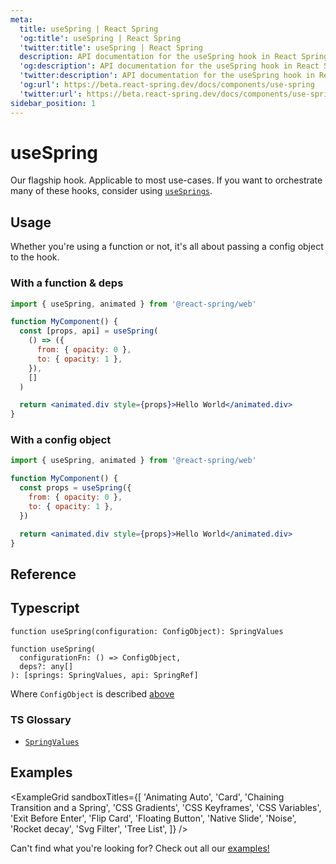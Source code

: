 ```yaml
---
meta:
  title: useSpring | React Spring
  'og:title': useSpring | React Spring
  'twitter:title': useSpring | React Spring
  description: API documentation for the useSpring hook in React Spring.
  'og:description': API documentation for the useSpring hook in React Spring.
  'twitter:description': API documentation for the useSpring hook in React Spring.
  'og:url': https://beta.react-spring.dev/docs/components/use-spring
  'twitter:url': https://beta.react-spring.dev/docs/components/use-spring
sidebar_position: 1
---
```


# useSpring

Our flagship hook. Applicable to most use-cases. If you want to orchestrate many of these hooks, consider using [`useSprings`](/components/use-springs).

## Usage

Whether you're using a function or not, it's all about passing a config object to the hook.

### With a function & deps

```jsx lines=1,4-10,12
import { useSpring, animated } from '@react-spring/web'

function MyComponent() {
  const [props, api] = useSpring(
    () => ({
      from: { opacity: 0 },
      to: { opacity: 1 },
    }),
    []
  )

  return <animated.div style={props}>Hello World</animated.div>
}
```

### With a config object

```jsx lines=1,4-7,9
import { useSpring, animated } from '@react-spring/web'

function MyComponent() {
  const props = useSpring({
    from: { opacity: 0 },
    to: { opacity: 1 },
  })

  return <animated.div style={props}>Hello World</animated.div>
}
```

## Reference


<TablesConfiguration />

## Typescript

```tsx
function useSpring(configuration: ConfigObject): SpringValues

function useSpring(
  configurationFn: () => ConfigObject,
  deps?: any[]
): [springs: SpringValues, api: SpringRef]
```

Where `ConfigObject` is described [above](#reference)

### TS Glossary

- [`SpringValues`](/docs/typescript#springvalues)

## Examples


<ExampleGrid
  sandboxTitles={[
    'Animating Auto',
    'Card',
    'Chaining Transition and a Spring',
    'CSS Gradients',
    'CSS Keyframes',
    'CSS Variables',
    'Exit Before Enter',
    'Flip Card',
    'Floating Button',
    'Native Slide',
    'Noise',
    'Rocket decay',
    'Svg Filter',
    'Tree List',
  ]}
/>

Can't find what you're looking for? Check out all our [examples!](/examples)
